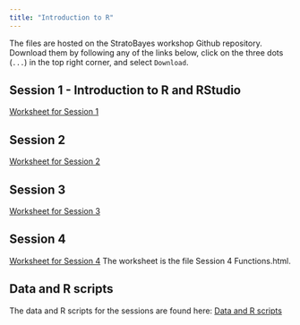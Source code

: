 ```yaml
---
title: "Introduction to R"
---
```

The files are hosted on the StratoBayes workshop Github repository. Download them by following any of the links below, click on the three dots (`...`) in the top right corner, and select `Download`.

## Session 1 - Introduction to R and RStudio
[Worksheet for Session 1](https://github.com/StratoBayes/StratoBayes.github.io/blob/ec1593c0201a0c439a6f12e94343b0d8b3c3d3d2/files/Session%201%20Introduction%20to%20R%20and%20RStudio.docx)

## Session 2
[Worksheet for Session 2](https://github.com/StratoBayes/StratoBayes.github.io/blob/ec1593c0201a0c439a6f12e94343b0d8b3c3d3d2/files/Session%202%20Handling%20data.docx)

## Session 3
[Worksheet for Session 3](https://github.com/StratoBayes/StratoBayes.github.io/blob/ec1593c0201a0c439a6f12e94343b0d8b3c3d3d2/files/Session%203%20Visualising%20and%20describing%20data.docx)

## Session 4
[Worksheet for Session 4](https://github.com/StratoBayes/StratoBayes.github.io/tree/ec1593c0201a0c439a6f12e94343b0d8b3c3d3d2/files/Session-4-Functions)
The worksheet is the file Session 4 Functions.html. 

## Data and R scripts
The data and R scripts for the sessions are found here:
[Data and R scripts](https://github.com/StratoBayes/StratoBayes.github.io/tree/ec1593c0201a0c439a6f12e94343b0d8b3c3d3d2/files/data)
